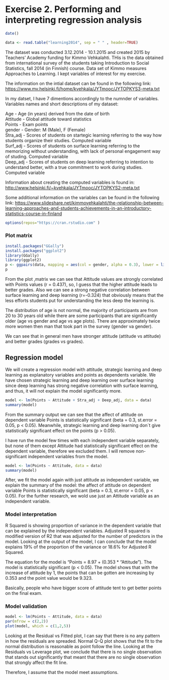 # Exercise 2. Performing and interpreting regression analysis

```r
date()
```

```r
data <- read.table("learning2014", sep = " " , header=TRUE)
```
The dataset was conducted 3.12.2014 - 10.1.2015 and created 2015 by Teachers' Academy funding for Kimmo Vehkalahti. THis is the data obtained from international survey of the students taking Introduction to Social Statistics, fall 2014 (in Finnish) course. Data set of Kimmo measures Approaches to Learning. I kept variables of interest for my exercise.

The information on the intial dataset can be found in the following link: <https://www.mv.helsinki.fi/home/kvehkala/JYTmooc/JYTOPKYS3-meta.txt>

In my datset, I have 7 dimentions accordingly to the numnder of variables.  
Variables names and short descriptions of my dataset:

Age - Age (in years) derived from the date of birth  
Attitude - Global attitude toward statistics  
Points - Exam points  
gender - Gender: M (Male), F (Female)  
Stra_adj - Scores of students on startegic learning referring to the way how students organize their studies. Computed variable  
Surf_adj - Scores of students on surface learning referring to the memorizing without understanding, with lack of personal engagement way of studing. Computed variable  
Deep_adj - Scores of students on deep learning referring to intention to understand better, with a true commitment to work during studies. Computed variable  

Information about creating the computed variables is found in: <http://www.helsinki.fi/~kvehkala/JYTmooc/JYTOPKYS2-meta.txt>

Some additional information on the variables can be found in the following link: <https://www.slideshare.net/kimmovehkalahti/the-relationship-between-learning-approaches-and-students-achievements-in-an-introductory-statistics-course-in-finland>

```r
options(repos="https://cran.rstudio.com" )
```
### Plot matrix
```r
install.packages("GGally")
install.packages("ggplot2")
library(GGally) 
library(ggplot2)
p <- ggpairs(data, mapping = aes(col = gender, alpha = 0.3), lower = list(combo = wrap("facethist", bins = 20)))
p
```
From the plot ,matrix we can see that Attitude values are strongly correlated with Points values (r = 0.437), so, I guess that the higher attitude leads to better grades. Also we can see a strong negative correlation between surface learning and deep learning (r=-0.324) that obviously means that the less efforts students put for understanding the less deep the learning is.

The distribution of age is not normal, the majority of participants are from 20 to 30 years old while there are some participants that are significantly older (age vs gender and age vs age plots). There are approximately twice more women then man that took part in the survey (gender va gender).

We can see that in general men have stronger attitude (attitude vs attitude) and better grades (grades vs grades). 

## Regression model
We will create a regression model with attitude, strategic learning and deep learning as explanatory variables and points as dependents variable. We have chosen strategic learning and deep learning over surface learning since deep learning has strong negative correlation with surface learning, and thus, it will not explain the model significantly more.
```r
model <- lm(Points ~ Attitude + Stra_adj + Deep_adj, data = data)
summary(model)
```
From the summary output we can see that the affect of attitude on dependent variable Points is statistically significant (beta = 0.3, st.error = 0.05, p < 0.05). Meanwhile, strategic learning and deep learning don`t give statistically significant effect on the points (p > 0.05).

I have run the model few times with each independent variable separately, but none of them except Attitude had statistically significant effect on the dependent variable, therefore we excluded them. I will remove non-significant independent variables from the model.
```r
model <- lm(Points ~ Attitude, data = data)
summary(model)
```

After, we fit the model again with just attitude as independent variable, we explain the summary of the model: the affect of attitude on dependent variable Points is statistically significant (beta = 0.3, st.error = 0.05, p < 0.05). 
For the further research, we wold use just an Attitude variable as an independent variable.

### Model interpretation

R Squared is showing proportion of variance in the dependent variable that can be explained by the independent variables. Adjusted R squared is modified version of R2 that was adjusted for the number of predictors in the model. Looking at the output of the model, I can conclude that the model explains 19% of the proportion of the variance or 18.6% for Adjusted R Squared.

The equation for the model is “Points = 8.97 + (0.353 * “Attitude”). The model is statistically significant (p < 0.05). The model shows that with the increase of attitude by 1, the points that can be gotten are increasing by 0.353 and the point value would be 9.323.

Basically, people who have bigger score of attitude tent to get better points on the final exam.

### Model validation
```r
model <- lm(Points ~ Attitude, data = data)
par(mfrow = c(2,2))
plot(model, which = c(1,2,5))
```

Looking at the Residual vs Fitted plot, I can say that there is no any pattern in how the residuals are spreaded. Normal Q-Q plot shows that the fit to the normal distribution is reasonable as point follow the line. Looking at the Residuals vs Leverage plot, we conclude that there is no single observation that stands out significantly that meant that there are no single observation that strongly affect the fit line.

Therefore, I assume that the model meet assumptions.